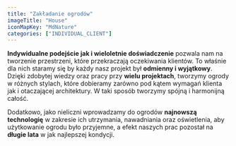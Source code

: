 ```yaml
---
title: "Zakładanie ogrodów"
imageTitle: "House"
iconMapKey: "MdNature"
categories: ["INDIVIDUAL_CLIENT"]
---
```


**Indywidualne podejście jak i wieloletnie doświadczenie** pozwala nam na tworzenie przestrzeni, które przekraczają oczekiwania klientów. To właśnie dla nich staramy się by każdy nasz projekt był **odmienny i wyjątkowy**. Dzięki zdobytej wiedzy oraz pracy przy **wielu projektach**, tworzymy ogrody w różnych stylach, które dobieramy zarówno pod kątem wymagań klienta jak i otaczającej architektury. W taki sposób tworzymy spójną i harmonijną całość.

Dodatkowo, jako nieliczni wprowadzamy do ogrodów **najnowszą technologię** w&nbsp;zakresie ich utrzymania, nawadniania oraz oświetlenia, aby użytkowanie ogrodu było przyjemne, a&nbsp;efekt naszych prac pozostał na **długie lata** w&nbsp;jak najlepszej kondycji.
